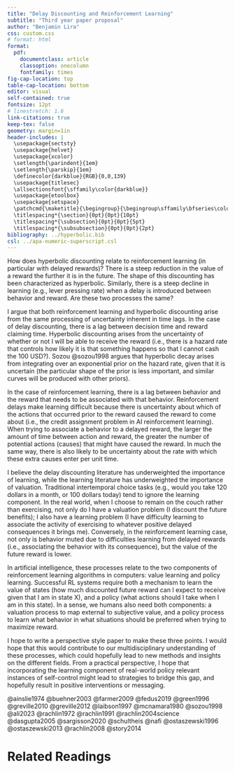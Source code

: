 ```yaml
---
title: "Delay Discounting and Reinforcement Learning"
subtitle: "Third year paper proposal"
author: "Benjamin Lira"
css: custom.css
# format: html
format: 
  pdf:
    documentclass: article
    classoption: onecolumn
    fontfamily: times
fig-cap-location: top
table-cap-location: bottom
editor: visual
self-contained: true
fontsize: 12pt
# linestretch: 1.6
link-citations: true
keep-tex: false
geometry: margin=1in
header-includes: |
  \usepackage{sectsty}
  \usepackage{helvet}
  \usepackage{xcolor}
  \setlength{\parindent}{1em}
  \setlength{\parskip}{1em}
  \definecolor{darkblue}{RGB}{0,0,139}
  \usepackage{titlesec}
  \allsectionsfont{\sffamily\color{darkblue}}
  \usepackage{etoolbox}
  \usepackage{setspace}
  \patchcmd{\maketitle}{\begingroup}{\begingroup\sffamily\bfseries\color{darkblue}}{}{}
  \titlespacing*{\section}{0pt}{0pt}{10pt}
  \titlespacing*{\subsection}{0pt}{0pt}{5pt}
  \titlespacing*{\subsubsection}{0pt}{0pt}{2pt}
bibliography: ../hyperbolic.bib
csl: ../apa-numeric-superscript.csl
---
```


How does hyperbolic discounting relate to reinforcement learning (in particular with delayed rewards)? There is a steep reduction in the value of a reward the further it is in the future. The shape of this discounting has been characterized as hyperbolic. Similarly, there is a steep decline in learning (e.g., lever pressing rate) when a delay is introduced between behavior and reward. Are these two processes the same?

I argue that both reinforcement learning and hyperbolic discounting arise from the same processing of uncertainty inherent in time lags. In the case of delay discounting, there is a lag between decision time and reward claiming time. Hyperbolic discounting arises from the uncertainty of whether or not I will be able to receive the reward (i.e., there is a hazard rate that controls how likely it is that something happens so that I cannot cash the 100 USD?). Sozou @sozou1998 argues that hyperbolic decay arises from integrating over an exponential prior on the hazard rate, given that it is uncertain (the particular shape of the prior is less important, and similar curves will be produced with other priors).

In the case of reinforcement learning, there is a lag between behavior and the reward that needs to be associated with that behavior. Reinforcement delays make learning difficult because there is uncertainty about which of the actions that occurred prior to the reward caused the reward to come about (i.e., the credit assignment problem in AI reinforcement learning). When trying to associate a behavior to a delayed reward, the larger the amount of time between action and reward, the greater the number of potential actions (causes) that might have caused the reward. In much the same way, there is also likely to be uncertainty about the rate with which these extra causes enter per unit time.

I believe the delay discounting literature has underweighted the importance of learning, while the learning literature has underweighted the importance of valuation. Traditional intertemporal choice tasks (e.g., would you take 120 dollars in a month, or 100 dollars today) tend to ignore the learning component. In the real world, when I choose to remain on the couch rather than exercising, not only do I have a valuation problem (I discount the future benefits); I also have a learning problem (I have difficulty learning to associate the activity of exercising to whatever positive delayed consequences it brings me). Conversely, in the reinforcement learning case, not only is behavior muted due to difficulties learning from delayed rewards (i.e., associating the behavior with its consequence), but the value of the future reward is lower.


In artificial intelligence, these processes relate to the two components of reinforcement learning algorithms in computers: value learning and policy learning. Successful RL systems require both a mechanism to learn the value of states (how much discounted future reward can I expect to receive given that I am in state X), and a policy (what actions should I take when I am in this state). In a sense, we humans also need both components: a valuation process to map external to subjective value, and a policy process to learn what behavior in what situations should be preferred when trying to maximize reward.

I hope to write a perspective style paper to make these three points. I would hope that this would contribute to our multidisciplinary understanding of these processes, which could hopefully lead to new methods and insights on the different fields. From a practical perspective, I hope that incorporating the learning component of real-world policy relevant instances of self-control might lead to strategies to bridge this gap, and hopefully result in positive interventions or messaging.

@ainslie1974 @buehner2003 @farmer2009 @fedus2019 @green1996 @greville2010 @greville2012 @laibson1997 @mcnamara1980 @sozou1998 @ali2023 @rachlin1972 @rachlin1991 @rachlin2004science @dasgupta2005 @sargisson2020 @schultheis @nafi @ostaszewski1996 @ostaszewski2013 @rachlin2008 @story2014


# Related Readings

